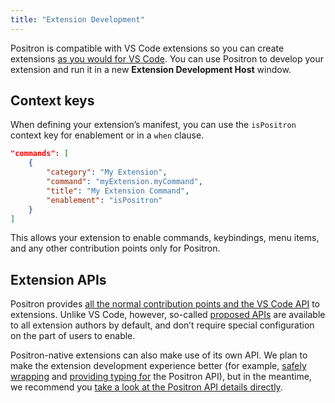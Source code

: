 ```yaml
---
title: "Extension Development"
---
```


Positron is compatible with VS Code extensions so you can create extensions [as you would for VS Code](https://code.visualstudio.com/api/get-started/your-first-extension). You can use Positron to develop your extension and run it in a new **Extension Development Host** window.

## Context keys

When defining your extension's manifest, you can use the `isPositron` context key for enablement or in a `when` clause.

```json
"commands": [
    {
        "category": "My Extension",
        "command": "myExtension.myCommand",
        "title": "My Extension Command",
        "enablement": "isPositron"
    }
]
```

This allows your extension to enable commands, keybindings, menu items, and any other contribution points only for Positron.

## Extension APIs

Positron provides [all the normal contribution points and the VS Code API](https://code.visualstudio.com/api/extension-capabilities/overview) to extensions. Unlike VS Code, however, so-called [proposed APIs](https://code.visualstudio.com/api/advanced-topics/using-proposed-api) are available to all extension authors by default, and don't require special configuration on the part of users to enable.

Positron-native extensions can also make use of its own API. We plan to make the extension development experience better (for example, [safely wrapping](https://github.com/posit-dev/positron/issues/458) and [providing typing for](https://github.com/posit-dev/positron/issues/809) the Positron API), but in the meantime, we recommend you [take a look at the Positron API details directly](https://github.com/posit-dev/positron/tree/main/src/positron-dts).
